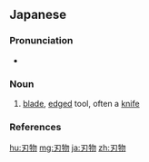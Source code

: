 ==Japanese==
{{ja-kanjitab|は|もの|yomi=kun}}

===Pronunciation===
* {{ja-pron|yomi=k|はもの|acc=1|acc_ref=NHK}}

===Noun===
{{ja-noun|はもの}}

# [[blade]], [[edged]] tool, often a [[knife]]
#: {{ja-usex|刃物を持った男|はもの を もった おとこ|a man holding a knife}}

===References===
<references/>

[[hu:刃物]]
[[mg:刃物]]
[[ja:刃物]]
[[zh:刃物]]